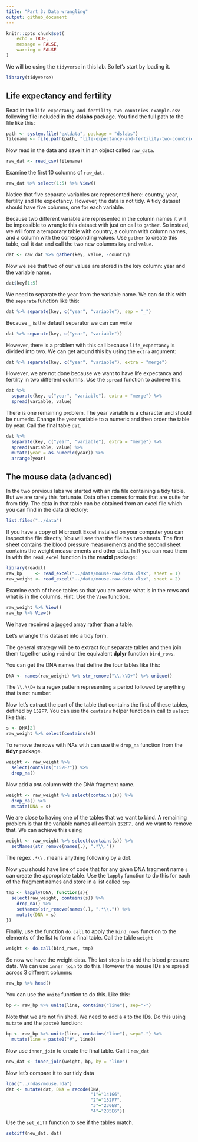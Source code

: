 ```yaml
---
title: "Part 3: Data wrangling"
output: github_document
---
```


```r
knitr::opts_chunk$set(
	echo = TRUE,
	message = FALSE,
	warning = FALSE
)
```

We will be using the `tidyverse` in this lab. So let's start by loading it.

```r
library(tidyverse)
```


## Life expectancy and fertility

Read in the `life-expectancy-and-fertility-two-countries-example.csv` following file included in the __dslabs__ package. You find the full path to the file like this:

```r
path <- system.file("extdata", package = "dslabs")
filename <- file.path(path, "life-expectancy-and-fertility-two-countries-example.csv")
```

Now read in the data and save it in an object called `raw_data`.

```r
raw_dat <- read_csv(filename)
```

Examine the first 10 columns of `raw_dat`.

```r
raw_dat %>% select(1:5) %>% View()
```

Notice that five separate variables are represented here: country, year, fertility and life expectancy. However, the data is not tidy. A tidy dataset should have five columns, one for each variable.

Because two different variable are represented in the column names it will be impossible to wrangle this dataset with just on call to `gather`. So instead, we will form a temporary table with country, a column with column names, and a column with the corresponding values. Use `gather` to create this table, call it `dat` and call the two new columns `key` and `value`.


```r
dat <- raw_dat %>% gather(key, value, -country)
```

Now we see that two of our values are stored in the key column: year and the variable name.

```r
dat$key[1:5]
```

We need to separate the year from the variable name. We can do this with the `separate` function like this:

```r
dat %>% separate(key, c("year", "variable"), sep = "_")
```

Because `_` is the default separator we can can write

```r
dat %>% separate(key, c("year", "variable"))
```

However, there is a problem with this call because `life_expectancy` is divided into two. We can get around this by using the `extra` argument:

```r
dat %>% separate(key, c("year", "variable"), extra = "merge")
```

However, we are not  done because we want to have life expectancy and fertility in two different columns. Use the `spread` function to achieve this. 

```r
dat %>% 
  separate(key, c("year", "variable"), extra = "merge") %>%
  spread(variable, value) 
```


There is one remaining problem. The year variable is a character and should be numeric. Change the year variable to a numeric and then order the table by year. Call the final table `dat`.


```r
dat %>% 
  separate(key, c("year", "variable"), extra = "merge") %>%
  spread(variable, value) %>%
  mutate(year = as.numeric(year)) %>%
  arrange(year)
```


## The mouse data (advanced)

In the two previous labs we started with an rda file containing a tidy table. But we are rarely this fortunate. Data often comes formats that are quite far from tidy. The data in that table can be obtained from an excel file which you can find in the data directory:

```r
list.files("../data")
```

If you have a copy of Microsoft Excel installed on your computer you can inspect the file directly. You will see that the file has two sheets. The first sheet contains the blood pressure measurements and the second sheet contains the weight measurements and other data. In R you can read them in with the `read_excel` function in the __readxl__ package:

```r
library(readxl)
raw_bp     <- read_excel("../data/mouse-raw-data.xlsx", sheet = 1)
raw_weight <- read_excel("../data/mouse-raw-data.xlsx", sheet = 2) 
```

Examine each of these tables so that you are aware what is in the rows and what is in the columns. Hint: Use the `View` function.

```r
raw_weight %>% View()
raw_bp %>% View()
```

We have received a jagged array rather than a table. 

Let's wrangle this dataset into a tidy form.

The general strategy will be to extract four separate tables and then join them together using `rbind` or the equivalent __dplyr__ function `bind_rows`.

You can get the DNA names that define the four tables like this:
```r
DNA <- names(raw_weight) %>% str_remove("\\.\\D+") %>% unique()
```

The `\\.\\D+` is a regex pattern representing a period followed by anything that is not number.

Now let's extract the part of the table that contains the first of these tables, defined by `152F7`. You can use the `contains`  helper function in call to `select` like this:

```r
s <- DNA[2]
raw_weight %>% select(contains(s))
```

To remove the rows with NAs with can use the `drop_na` function from the __tidyr__ package. 

```r
weight <- raw_weight %>% 
  select(contains("152F7")) %>% 
  drop_na()
```

Now add a `DNA` column with the DNA fragment name.

```r
weight <- raw_weight %>% select(contains(s)) %>% 
  drop_na() %>% 
  mutate(DNA = s)
```

We are close to having one of the tables that we want to bind. A remaining problem is that the variable names all contain `152F7.` and we want to remove that. We can achieve this using 

```r
weight <- raw_weight %>% select(contains(s)) %>% 
  setNames(str_remove(names(.), ".*\\."))
```

The regex `.*\\.` means anything following by a dot.

Now you should have line of code that for any given DNA fragment name `s` can create the appropriate table. Use the `lapply` function to do this for each of the fragment names and store in a list called `tmp`

```r
tmp <- lapply(DNA, function(s){
  select(raw_weight, contains(s)) %>%
    drop_na() %>%
    setNames(str_remove(names(.), ".*\\.")) %>%
    mutate(DNA = s)
})
```

Finally, use the function `do.call` to apply the `bind_rows` function to the elements of the list to form a final table. Call the table `weight`

```r
weight <- do.call(bind_rows, tmp)
```

So now we have the weight data. The last step is to add the blood pressure data. We can use `inner_join` to do this. However the mouse IDs are spread across 3 different columns:

```r
raw_bp %>% head()
```

You can use the `unite` function to do this. Like this:

```r
bp <- raw_bp %>% unite(line, contains("line"), sep="-")
```

Note that we are not finished. We need to add a `#` to the IDs. Do this using `mutate` and the `paste0` function:

```r
bp <- raw_bp %>% unite(line, contains("line"), sep="-") %>%
  mutate(line = paste0("#", line))
```


Now use `inner_join` to create the final table. Call it `new_dat`

```r
new_dat <- inner_join(weight, bp, by = "line")
```

Now let's compare it to our tidy data 
```r
load("../rdas/mouse.rda")
dat <- mutate(dat, DNA = recode(DNA, 
                                "1"="141G6", 
                                "2"="152F7", 
                                "3"="230E8", 
                                "4"="285E6"))
```


Use the `set_diff` function to see if the tables match.

```r
setdiff(new_dat, dat)
```

